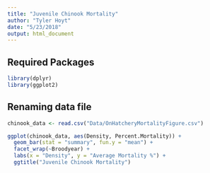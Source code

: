```yaml
---
title: "Juvenile Chinook Mortality"
author: "Tyler Hoyt"
date: "5/23/2018"
output: html_document
---
```


## Required Packages

```r
library(dplyr)
library(ggplot2)
```


## Renaming data file
```r
chinook_data <- read.csv("Data/OnHatcheryMortalityFigure.csv")
```

```r
ggplot(chinook_data, aes(Density, Percent.Mortality)) +
  geom_bar(stat = "summary", fun.y = "mean") +
  facet_wrap(~Broodyear) +
  labs(x = "Density", y = "Average Mortality %") +
  ggtitle("Juvenile Chinook Mortality") 
```